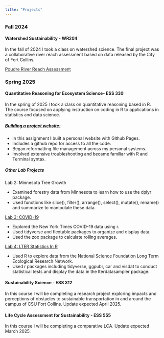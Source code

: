 ```yaml
---
title: "Projects"
---
```


### Fall 2024

#### Watershed Sustainability - WR204

In the fall of 2024 I took a class on watershed science. The final project was a collaborative river reach assessment based on data released by the City of Fort Collins.

<a href="media/wr204_poudre_river_reach_assessment.pdf" target="_blank"> Poudre River Reach Assessment </a>


### Spring 2025

#### Quantitative Reasoning for Ecosystem Science- ESS 330

In the spring of 2025 I took a class on quantitative reasoning based in R. The course focused on applying instruction on coding in R to applications in statistics and data science.

##### [Building a project website:](https://zcramton.github.io){target="_blank"}

-   In this assignment I built a personal website with Github Pages.
-   Includes a github repo for access to all the code.
-   Began reformatting file management across my personal systems.
-   Involved extensive troubleshooting and became familiar with R and Terminal syntax.

##### Other Lab Projects

Lab 2: Minnesota Tree Growth

-   Examined forestry data from Minnesota to learn how to use the dplyr package.
-   Used functions like slice(), filter(), arrange(), select(), mutate(), rename() and summarize to manipulate these data.

[Lab 3: COVID-19](https://zcramton.github.io/csu-ess-lab3/lab-03.html){target="_blank"}

-   Explored the New York Times COVID-19 data using r.
-   Used tidyverse and flextable packages to organize and display data.
-   Used the zoo package to calculate rolling averages.

[Lab 4: LTER Statistics In R](https://zcramton.github.io/csu-ess330-lab4/lab-04.html){target="_blank"}

-   Used R to explore data from the National Science Foundation Long Term Ecological Research Network.
-   Used r packages including tidyverse, ggpubr, car and visdat to conduct statistical tests and display the data in the lterdatasampler package.


#### Sustainability Science - ESS 312

In this course I will be completing a research project exploring impacts and perceptions of obstacles to sustainable transportation in and around the campus of CSU Fort Collins. Update expected April 2025.

#### Life Cycle Assessment for Sustainability - ESS 555

In this course I will be completing a comparative LCA. Update expected March 2025.
